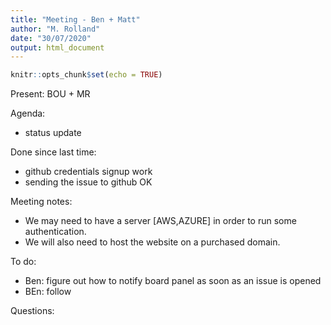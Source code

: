 ```yaml
---
title: "Meeting - Ben + Matt"
author: "M. Rolland"
date: "30/07/2020"
output: html_document
---
```


```r
knitr::opts_chunk$set(echo = TRUE)
```

Present: BOU + MR

Agenda:
  
  * status update
  
Done since last time:

* github credentials signup work
* sending the issue to github OK

Meeting notes:

* We may need to have a server [AWS,AZURE] in order to run some authentication. 
* We will also need to host the website on a purchased domain.

To do:

* Ben: figure out how to notify board panel as soon as an issue is opened
* BEn: follow 

Questions:

